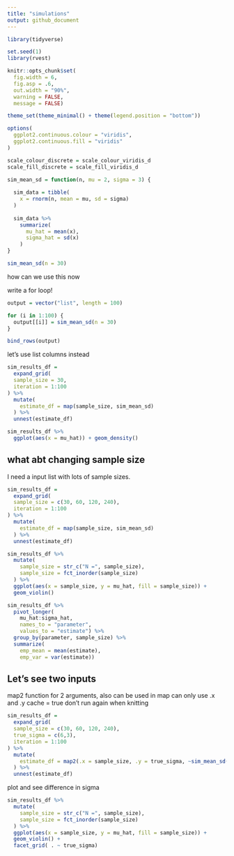 ```yaml
---
title: "simulations"
output: github_document
---
```


```r
library(tidyverse)

set.seed(1)
library(rvest)

knitr::opts_chunk$set(
  fig.width = 6,
  fig.asp = .6,
  out.width = "90%",
  warning = FALSE,
  message = FALSE)

theme_set(theme_minimal() + theme(legend.position = "bottom"))

options(
  ggplot2.continuous.colour = "viridis",
  ggplot2.continuous.fill = "viridis"
)

scale_colour_discrete = scale_colour_viridis_d
scale_fill_discrete = scale_fill_viridis_d
```


```r
sim_mean_sd = function(n, mu = 2, sigma = 3) {
  
  sim_data = tibble(
    x = rnorm(n, mean = mu, sd = sigma)
  )
  
  sim_data %>% 
    summarize(
      mu_hat = mean(x),
      sigma_hat = sd(x)
    )
}
```

```r
sim_mean_sd(n = 30)
```
how can we use this now 

write a for loop!
```r
output = vector("list", length = 100)

for (i in 1:100) {
  output[[i]] = sim_mean_sd(n = 30)
}

bind_rows(output)
```

let's use list columns instead 

```r
sim_results_df =
  expand_grid(
  sample_size = 30,
  iteration = 1:100
) %>% 
  mutate(
    estimate_df = map(sample_size, sim_mean_sd)
  ) %>% 
  unnest(estimate_df)
```

```r
sim_results_df %>% 
  ggplot(aes(x = mu_hat)) + geom_density()
```

## what abt changing sample size 

I need a input list with lots of sample sizes.

```r
sim_results_df =
  expand_grid(
  sample_size = c(30, 60, 120, 240),
  iteration = 1:100
) %>% 
  mutate(
    estimate_df = map(sample_size, sim_mean_sd)
  ) %>% 
  unnest(estimate_df)
```

```r
sim_results_df %>% 
  mutate(
    sample_size = str_c("N =", sample_size),
    sample_size = fct_inorder(sample_size)
  ) %>% 
  ggplot(aes(x = sample_size, y = mu_hat, fill = sample_size)) +
  geom_violin()
```
```r
sim_results_df %>% 
  pivot_longer(
    mu_hat:sigma_hat,
    names_to = "parameter", 
    values_to = "estimate") %>% 
  group_by(parameter, sample_size) %>% 
  summarize(
    emp_mean = mean(estimate),
    emp_var = var(estimate)) 
```

## Let's see two inputs 
map2 function for 2 arguments, also can be used in map 
can only use .x and .y
cache = true don't run again when knitting
```r
sim_results_df =
  expand_grid(
  sample_size = c(30, 60, 120, 240),
  true_sigma = c(6,3),
  iteration = 1:100
) %>% 
  mutate(
    estimate_df = map2(.x = sample_size, .y = true_sigma, ~sim_mean_sd(n = .x, sigma = .y))
  ) %>% 
  unnest(estimate_df)
```

plot and see difference in sigma

```r
sim_results_df %>% 
  mutate(
    sample_size = str_c("N =", sample_size),
    sample_size = fct_inorder(sample_size)
  ) %>% 
  ggplot(aes(x = sample_size, y = mu_hat, fill = sample_size)) +
  geom_violin() +
  facet_grid( . ~ true_sigma)
```

